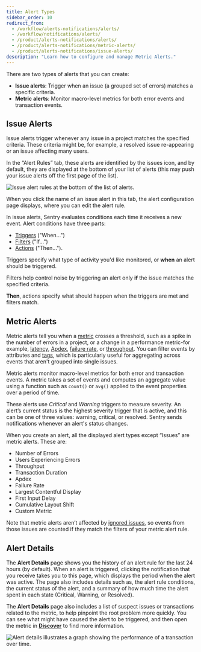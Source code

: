 ```yaml
---
title: Alert Types
sidebar_order: 10
redirect_from:
  - /workflow/alerts-notifications/alerts/
  - /workflow/notifications/alerts/
  - /product/alerts-notifications/alerts/
  - /product/alerts-notifications/metric-alerts/
  - /product/alerts-notifications/issue-alerts/
description: "Learn how to configure and manage Metric Alerts."
---
```


There are two types of alerts that you can create:

- **Issue alerts**: Trigger when an issue (a grouped set of errors) matches a specific criteria.
- **Metric alerts**: Monitor macro-level metrics for both error events and transaction events.

## Issue Alerts

Issue alerts trigger whenever any issue in a project matches the specified criteria. These criteria might be, for example, a resolved issue re-appearing or an issue affecting many users.

In the “Alert Rules” tab, these alerts are identified by the issues icon, and by default, they are displayed at the bottom of your list of alerts (this may push your issue alerts off the first page of the list).

![Issue alert rules at the bottom of the list of alerts.](issue-alert-rules.png)

When you click the name of an issue alert in this tab, the alert configuration page displays, where you can edit the alert rule.

In issue alerts, Sentry evaluates conditions each time it receives a new event. Alert conditions have three parts:

- [Triggers](/product/alerts/create-alerts/issue-alerts/#when-conditions-triggers) ("When...")
- [Filters](/product/alerts/create-alerts/issue-alerts/#if-conditions-filters) ("If...")
- [Actions](/product/alerts/create-alerts/issue-alerts/#then-conditions-actions) ("Then...").

Triggers specify what type of activity you'd like monitored, or **when** an alert should be triggered.

Filters help control noise by triggering an alert only **if** the issue matches the specified criteria.

**Then**, actions specify what should happen when the triggers are met and filters match.

## Metric Alerts

Metric alerts tell you when a [metric](/product/performance/metrics/) crosses a threshold, such as a spike in the number of errors in a project, or a change in a performance metric-for example, [latency](/product/performance/metrics/#latency), [Apdex](/product/performance/metrics/#apdex), [failure rate](/product/performance/metrics/#failure-rate), or [throughput](/product/performance/metrics/#throughput-total-tpm-tps). You can filter events by attributes and [tags](platforms/javascript/enriching-events/tags/), which is particularly useful for aggregating across events that aren't grouped into single issues.

Metric alerts monitor macro-level metrics for both error and transaction events. A metric takes a set of events and computes an aggregate value using a function such as `count()` or `avg()` applied to the event properties over a period of time.

These alerts use *Critical* and *Warning* triggers to measure severity. An alert’s current status is the highest severity trigger that is active, and this can be one of three values: warning, critical, or resolved. Sentry sends notifications whenever an alert's status changes.

When you create an alert, all the displayed alert types except “Issues” are metric alerts. These are:

- Number of Errors
- Users Experiencing Errors
- Throughput
- Transaction Duration
- Apdex
- Failure Rate
- Largest Contentful Display
- First Input Delay
- Cumulative Layout Shift
- Custom Metric

Note that metric alerts aren’t affected by [ignored issues](/product/issues/states-triage/#ignore), so events from those issues are counted if they match the filters of your metric alert rule.

## Alert Details

The **Alert Details** page shows you the history of an alert rule for the last 24 hours (by default). When an alert is triggered, clicking the notification that you receive takes you to this page, which displays the period when the alert was active. The page also includes details such as, the alert rule conditions, the current status of the alert, and a summary of how much time the alert spent in each state (Critical, Warning, or Resolved).

The **Alert Details** page also includes a list of suspect issues or transactions related to the metric, to help pinpoint the root problem more quickly. You can see what might have caused the alert to be triggered, and then open the metric in **[Discover](/product/discover-queries)** to find more information. 

![Alert details illustrates a graph showing the performance of a transaction over time.](alert-details-example.png)
